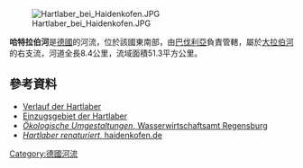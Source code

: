 {{Coord|48.908790|N|12.4116545|E|display=title}}
[[Image:Hartlaber_bei_Haidenkofen.JPG|right]]

'''哈特拉伯河'''是[[德國|德國]]的河流，位於該國東南部，由[[巴伐利亞|巴伐利亞]]負責管轄，屬於[[大拉伯河|大拉伯河]]的右支流，河道全長8.4公里，流域面積51.3平方公里。

==參考資料==
* [http://geoportal.bayern.de/bayernatlas/default?lon=4527737.0&lat=5416713.0&zoom=9&base=951 Verlauf der Hartlaber] 
* [http://www.bis.bayern.de/bis/startWithParam.do?role=fgn&zoomToLayer=b3_ezg_04&zoomToColumn=KENNZAHL&zoomToObject=%271566%27&layers=-b6_ezg_01,-b5_ezg_02,-b4_ezg_03,-b2_ezg_05,-b1_ezg_06 Einzugsgebiet der Hartlaber]{{Wayback|url=http://www.bis.bayern.de/bis/startWithParam.do?role=fgn&zoomToLayer=b3_ezg_04&zoomToColumn=KENNZAHL&zoomToObject=%271566%27&layers=-b6_ezg_01,-b5_ezg_02,-b4_ezg_03,-b2_ezg_05,-b1_ezg_06 |date=20160304130215 }}
* [http://www.wwa-r.bayern.de/fluesse_seen/massnahmen/oekologische_umgestaltungen/index.htm ''Ökologische Umgestaltungen'', Wasserwirtschaftsamt Regensburg]{{Wayback|url=http://www.wwa-r.bayern.de/fluesse_seen/massnahmen/oekologische_umgestaltungen/index.htm |date=20160927022447 }}
* [http://www.haidenkofen.de/vereine/fischereivereintierundnaturschutz/ ''Hartlaber renaturiert'', haidenkofen.de]{{Wayback|url=http://www.haidenkofen.de/vereine/fischereivereintierundnaturschutz/ |date=20201023074243 }}

{{Germany-geo-stub}}
[[Category:德國河流|Category:德國河流]]
